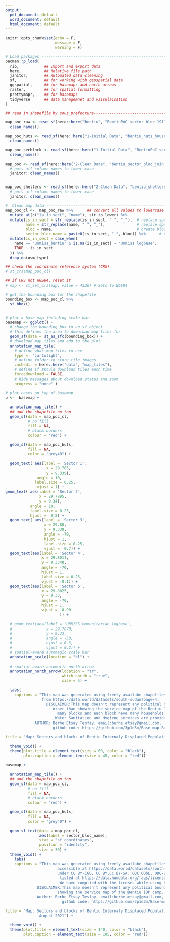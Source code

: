 ```yaml
---
output:
  pdf_document: default
  word_document: default
  html_document: default
---
```


```r
knitr::opts_chunk$set(echo = F,
                      message = F,
                      warning = F)

# Load packages -----------------------------------------------------------
pacman::p_load(
  rio,           ## Import and export data 
  here,          ## Relative file path 
  janitor,       ## Automated data cleaning 
  sf,            ## for working with geospatial data
  ggspatial,     ## for basemaps and north arrows
  raster,        ## for spatial formatting 
  prettymapr,    ## for basemaps
  tidyverse      ## data managemnet and vsisulaisation 
)

```



```r
## read in shapefile by sous_prefecture--------------------------------------------------

map_poc_raw <- read_sf(here::here("bentiu", "BentiuPoC_sector_bloc_191128.shp")) %>% 
  clean_names()

map_poc_huts <- read_sf(here::here("1-Initial Data", "bentiu_huts_houses.shp")) %>% 
  clean_names()

map_poc_secblock <- read_sf(here::here("1-Initial Data", "BentiuPoC_sector_bloc_191128.shp")) %>% 
  clean_names()

map_poc <- read_sf(here::here("2-Clean Data", "bentiu_sector_bloc_join.shp")) %>% 
  # puts all column names to lower case
  janitor::clean_names() 


map_poc_shelters <- read_sf(here::here("2-Clean Data", "bentiu_shelters.shp")) %>% 
  # puts all column names to lower case
  janitor::clean_names() 

```



```r
#  Clean map data-----------------------------------------------------------------------
map_poc_cl <-  map_poc_raw %>%      ## convert all values to lowercase
  mutate_at(c("is_in_sect", "name"), str_to_lower) %>%  
  mutate(is_in_sect = str_replace(is_in_sect, " ", "_"),  # replace space with _
         name = str_replace(name, " ", "_"),              # replace space with _   
         bloc = name,                                     # create bloc variable to match linelist 
         sector_bloc_name = paste0(is_in_sect, " ", bloc)) %>%      # create variable that combines both sector and bloc number 
  mutate(is_in_sect = case_when(
    name == "unmiss_bentiu" & is.na(is_in_sect) ~ "Unmiss logbase",
    TRUE ~ is_in_sect
  )) %>% 
  drop_na(osm_type)

## check the coordinate reference system (CRS)
# st_crs(map_poc_cl)

## if CRS not WGS84, reset it
# map <- st_set_crs(map, value = 4326) # Sets to WGS84

# get the bounding box for the shapefile 
bounding_box <- map_poc_cl %>% 
  st_bbox()


# plot a base map including scale bar 
basemap <- ggplot() +
  # change the bounding box to an sf object
  # this defines the area to download map tiles for
  geom_sf(data = st_as_sfc(bounding_box)) +
  # download map tiles and add to the plot
  annotation_map_tile(
    # define what map tiles to use
    type =  "cartolight",
    # define folder to store tile images 
    cachedir = here::here("data", "map_tiles"),
    # define if should download tiles each time
    forcedownload = FALSE,
    # hide messages about download status and zoom
    progress = "none" )
```


```r
# plot cases on top of basemap
p <-  basemap + 
  
  annotation_map_tile() +
  ## add the shapefile on top
  geom_sf(data = map_poc_cl, 
          # no fill
          fill = NA,
          # black borders
          colour = "red") + 

  geom_sf(data = map_poc_huts,
          fill = NA,
          color = "grey40") +
  
  geom_text( aes(label = 'Sector 1',
                  x = 29.785,
                  y = 9.339),
              angle = 10, 
             label.size = 0.25,
              vjust = 1) +
geom_text( aes(label = 'Sector 2', 
               x = 29.7895, 
               y = 9.34),
           angle = 10,
           label.size = 0.25,
           hjust =  0.8) +
  geom_text( aes(label = 'Sector 3',
                 x = 29.80,
                 y = 9.339,
                 angle = -70,
                 hjust = 1,
                 label.size = 0.25,
                 vjust =  0.7)) +
  geom_text(aes(label = 'Sector 4',
                x = 29.8011, 
                y = 9.3348, 
                angle = -70,
                hjust = 1,
                label.size = 0.25,
                vjust = -0.1)) +
  geom_text(aes(label = 'Sector 5',
                x = 29.8025, 
                y = 9.33,
                angle = -70,
                hjust = 1, 
                vjust = -0.90
                        )) +
  
  # geom_text(aes(label = 'UNMISS humanitarian logbase',
  #               x = 29.7870,
  #               y = 9.33,
  #               angle = -50,
  #               hjust = 0.3,
  #               vjust = 0.2)) +
  # spatial-aware automagic scale bar
  annotation_scale(location = "bl") +
  
  # spatial-aware automatic north arrow
  annotation_north_arrow(location = "tr", 
                         which_north = "true",
                         size = 5) +

  labs(
    captions = "This map was generated using freely availabe shapefiles
                from https://data.world/datasets/south-sudan?page=4. 
                  DISCLAIMER:This map doesn't represent any political boundaries or affilitions
                     other than showing the service map of the Bentiu IDP camp. Each sector have 
                       many blocks and each block have many households.
                      Water Sanitation and Hygiene services are provided at block level.
             AUTHOR: Berhe Etsay Tesfay, email:berhe.etsay@gmail.com, 
                     github code: https://github.com/3p1d3m/Base-map-Bentiu",

title = "Map: Sectors and blocks of Bentiu Internaly Displaced Population camp, August 2021") +
                
  theme_void() +
  theme(plot.title = element_text(size = 60, color = "black"),
        plot.caption = element_text(size = 45, color = "red"))

```


```r

basemap + 
  
  annotation_map_tile() +
  ## add the shapefile on top
  geom_sf(data = map_poc_cl, 
          # no fill
          fill = NA,
          # black borders
          colour = "red") + 

  geom_sf(data = map_poc_huts,
          fill = NA,
          color = "grey40") +
  
  geom_sf_text(data = map_poc_cl,
               aes(label = sector_bloc_name),
               stat = "sf_coordinates",
               position = "identity",
               size = 30) +
  theme_void() +
    labs(
    captions = "This map was generated using freely availabe shapefiles from the humaitarian data exchange (HDX)
                       accessible at https://data.world/datasets/south-sudan?page=4. HDX data are licensed 
                       under CC BY-IGO, CC BY,CC BY-SA, ODC ODbL, ODC-BY, PDDL, CC0, Other multiple liceses
                        listed at https://data.humdata.org/faqs/licenses.
                        We have complied with the liceses while using the HDX data in this map.
              DISCLAIMER:This map doesn't represent any political boundaries or affilitions other than 
                       showing the service map of the Bentiu IDP camp.
              Author: Berhe Etsay Tesfay, email:berhe.etsay@gmail.com, 
                         github code: https://github.com/3p1d3m/Base-map-Bentiu",

title = "Map: Sectors and blocks of Bentiu Internaly Displaced Population camp,
               August 2021") +
                
  theme_void() +
  theme(plot.title = element_text(size = 140, color = "black"),
        plot.caption = element_text(size = 105, color = "red"))
```


